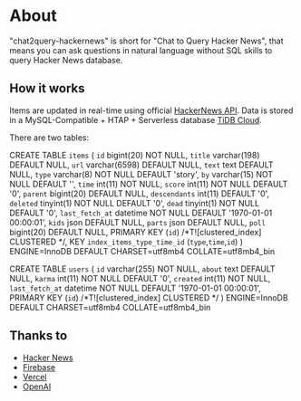 

# About

"chat2query-hackernews" is short for "Chat to Query Hacker News", that means you can ask questions in natural language without SQL skills to query Hacker News database.

## How it works
Items are updated in real-time using official [HackerNews API](https://github.com/HackerNews/API). Data is stored in a MySQL-Compatible + HTAP + Serverless  database [TiDB Cloud](https://tidbcloud.com/channel?utm_source=chat2query-hackernews&utm_medium=referral).

There are two tables:

<CodeBlock markdown language="sql">
  
CREATE TABLE `items` (
  `id` bigint(20) NOT NULL,
  `title` varchar(198) DEFAULT NULL,
  `url` varchar(6598) DEFAULT NULL,
  `text` text DEFAULT NULL,
  `type` varchar(8) NOT NULL DEFAULT 'story',
  `by` varchar(15) NOT NULL DEFAULT '',
  `time` int(11) NOT NULL,
  `score` int(11) NOT NULL DEFAULT '0',
  `parent` bigint(20) DEFAULT NULL,
  `descendants` int(11) DEFAULT '0',
  `deleted` tinyint(1) NOT NULL DEFAULT '0',
  `dead` tinyint(1) NOT NULL DEFAULT '0',
  `last_fetch_at` datetime NOT NULL DEFAULT '1970-01-01 00:00:01',
  `kids` json DEFAULT NULL,
  `parts` json DEFAULT NULL,
  `poll` bigint(20) DEFAULT NULL,
  PRIMARY KEY (`id`) /*T![clustered_index] CLUSTERED */,
  KEY `index_items_type_time_id` (`type`,`time`,`id`)
) ENGINE=InnoDB DEFAULT CHARSET=utf8mb4 COLLATE=utf8mb4_bin
  
CREATE TABLE `users` (
  `id` varchar(255) NOT NULL,
  `about` text DEFAULT NULL,
  `karma` int(11) NOT NULL DEFAULT '0',
  `created` int(11) NOT NULL,
  `last_fetch_at` datetime NOT NULL DEFAULT '1970-01-01 00:00:01',
  PRIMARY KEY (`id`) /*T![clustered_index] CLUSTERED */
) ENGINE=InnoDB DEFAULT CHARSET=utf8mb4 COLLATE=utf8mb4_bin
  
</CodeBlock>

## Thanks to
* [Hacker News](https://news.ycombinator.com/)
* [Firebase](https://www.firebase.com/)
* [Vercel](https://vercel.com/)
* [OpenAI](https://openai.com/)


